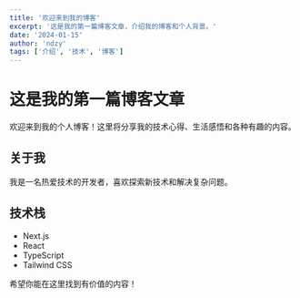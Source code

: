```yaml
---
title: '欢迎来到我的博客'
excerpt: '这是我的第一篇博客文章，介绍我的博客和个人背景。'
date: '2024-01-15'
author: 'ndzy'
tags: ['介绍', '技术', '博客']
---
```


# 这是我的第一篇博客文章

欢迎来到我的个人博客！这里将分享我的技术心得、生活感悟和各种有趣的内容。

## 关于我

我是一名热爱技术的开发者，喜欢探索新技术和解决复杂问题。

## 技术栈

- Next.js
- React
- TypeScript
- Tailwind CSS

希望你能在这里找到有价值的内容！
